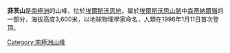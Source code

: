 {{Coord|78|15|13|S|86|06|50|W||display=title}}

'''菲茨山'''是[[南極洲|南極洲]]的山峰，位於[[埃爾斯沃思地|埃爾斯沃思地]]，屬於[[埃爾斯沃思山脈|埃爾斯沃思山脈]]中[[森蒂納爾嶺|森蒂納爾嶺]]的一部分，海拔高度3,600米，以地球物理學家命名，人類在1996年1月11日首次登頂。

{{DEFAULTSORT:Mount Viets}}
[[Category:南極洲山峰|Category:南極洲山峰]]


{{EllsworthLand-geo-stub}}